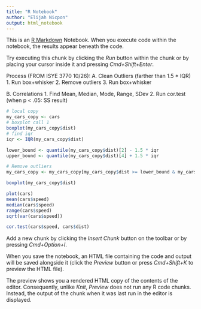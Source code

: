```yaml
---
title: "R Notebook"
author: "Elijah Nicpon"
output: html_notebook
---
```


This is an [R Markdown](http://rmarkdown.rstudio.com) Notebook. When you execute code within the notebook, the results appear beneath the code. 

Try executing this chunk by clicking the *Run* button within the chunk or by placing your cursor inside it and pressing *Cmd+Shift+Enter*. 

Process (FROM ISYE 3770 10/26):
A. Clean Outliers (farther than 1.5 * IQR)
1. Run box+whisker
2. Remove outliers
3. Run box+whisker

B. Correlations
1. Find Mean, Median, Mode, Range, SDev
2. Run cor.test (when p < .05: SS result) 
  

```r
# local copy
my_cars_copy <- cars
# boxplot call 1
boxplot(my_cars_copy$dist)
# find iqr
iqr <- IQR(my_cars_copy$dist)

lower_bound <- quantile(my_cars_copy$dist)[2] - 1.5 * iqr
upper_bound <- quantile(my_cars_copy$dist)[4] + 1.5 * iqr

# Remove outliers
my_cars_copy <- my_cars_copy[my_cars_copy$dist >= lower_bound & my_cars_copy$dist <= upper_bound, ]

boxplot(my_cars_copy$dist)

```

```r

plot(cars)
mean(cars$speed)
median(cars$speed)
range(cars$speed)
sqrt(var(cars$speed))

cor.test(cars$speed, cars$dist)
```

Add a new chunk by clicking the *Insert Chunk* button on the toolbar or by pressing *Cmd+Option+I*.

When you save the notebook, an HTML file containing the code and output will be saved alongside it (click the *Preview* button or press *Cmd+Shift+K* to preview the HTML file). 

The preview shows you a rendered HTML copy of the contents of the editor. Consequently, unlike *Knit*, *Preview* does not run any R code chunks. Instead, the output of the chunk when it was last run in the editor is displayed.

